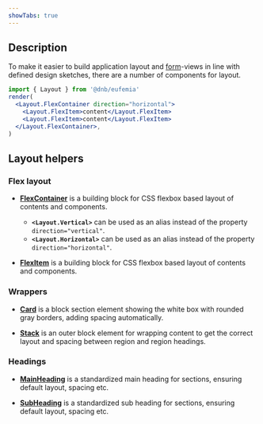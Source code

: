 ```yaml
---
showTabs: true
---
```


## Description

To make it easier to build application layout and [form](/uilib/extensions/forms)-views in line with defined design sketches, there are a number of components for layout.

```jsx
import { Layout } from '@dnb/eufemia'
render(
  <Layout.FlexContainer direction="horizontal">
    <Layout.FlexItem>content</Layout.FlexItem>
    <Layout.FlexItem>content</Layout.FlexItem>
  </Layout.FlexContainer>,
)
```

## Layout helpers

### Flex layout

- **[FlexContainer](/uilib/components/layout/FlexContainer)** is a building block for CSS flexbox based layout of contents and components.

  - **`<Layout.Vertical>`** can be used as an alias instead of the property `direction="vertical"`.
  - **`<Layout.Horizontal>`** can be used as an alias instead of the property `direction="horizontal"`.

- **[FlexItem](/uilib/components/layout/FlexItem)** is a building block for CSS flexbox based layout of contents and components.

### Wrappers

- **[Card](/uilib/components/layout/Card)** is a block section element showing the white box with rounded gray borders, adding spacing automatically.

- **[Stack](/uilib/components/layout/Stack)** is an outer block element for wrapping content to get the correct layout and spacing between region and region headings.

### Headings

- **[MainHeading](/uilib/components/layout/MainHeading)** is a standardized main heading for sections, ensuring default layout, spacing etc.

- **[SubHeading](/uilib/components/layout/SubHeading)** is a standardized sub heading for sections, ensuring default layout, spacing etc.
